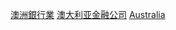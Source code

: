 {{noteTA
|G1=國家
}}
{{Commonscat|Banking companies of Australia}}
{{Portal|澳洲}}

[[Category:澳洲銀行業|]]
[[Category:澳大利亚金融公司|]]
[[Category:大洋洲各國銀行|Australia]]